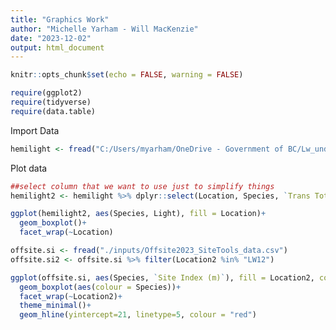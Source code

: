 ```yaml
---
title: "Graphics Work"
author: "Michelle Yarham - Will MacKenzie"
date: "2023-12-02"
output: html_document
---
```


```r
knitr::opts_chunk$set(echo = FALSE, warning = FALSE)

require(ggplot2)
require(tidyverse)
require(data.table)
```

Import Data

```r
hemilight <- fread("C:/Users/myarham/OneDrive - Government of BC/Lw_understorey/GLA Fisheye Analsyis/all_hemisphere_data.csv")
```

Plot data

```r
##select column that we want to use just to simplify things
hemilight2 <- hemilight %>% dplyr::select(Location, Species, `Trans Tot`) %>% rename(Light = `Trans Tot`)

ggplot(hemilight2, aes(Species, Light), fill = Location)+
  geom_boxplot()+
  facet_wrap(~Location)

```
```r
offsite.si <- fread("./inputs/Offsite2023_SiteTools_data.csv")
offsite.si2 <- offsite.si %>% filter(Location2 %in% "LW12")

ggplot(offsite.si, aes(Species, `Site Index (m)`), fill = Location2, colour = Species)+
  geom_boxplot(aes(colour = Species))+
  facet_wrap(~Location2)+
  theme_minimal()+
  geom_hline(yintercept=21, linetype=5, colour = "red") 

```

